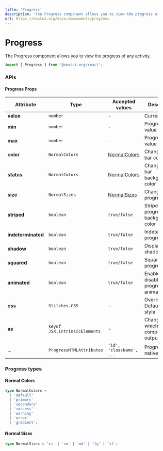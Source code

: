 ```yaml
---
title: 'Progress'
description: 'The Progress component allows you to view the progress of any activity.'
url: https://nextui.org/docs/components/progress
---
```


# Progress

The Progress component allows you to view the progress of any activity.

```jsx
import { Progress } from '@nextui-org/react';
```

<CarbonAd />

<Spacer y={2} />

<Playground
  title="Default"
  desc="You can control the current `value` of progress."
  files={progressContent.default_progress}
/>

<Playground
  title="Indeterminated"
  desc="You can have a `Progress` bar with indeterminate value with the `indeterminated` property."
  files={progressContent.indeterminated_progress}
/>

<Playground
  title="Colors"
  desc="You can change the color of the `Progress` with the property `color`."
  files={progressContent.color}
/>

<Playground
  title="Sizes"
  desc="You can change the height of the progress with the property `size`."
  files={progressContent.size}
/>

<Playground
  title="Status"
  desc="You can change the background of the `Progress` with the property `status`."
  files={progressContent.status}
/>

<Playground
  title="Shadow"
  desc="You can add a shadow effect with the property `shadow`."
  files={progressContent.shadow}
/>

<Playground
  title="Striped"
  desc="You can add `striped` prop to `Progress` to apply a stripe over the progress bar's background color."
  files={progressContent.striped}
/>

<Playground
  title="Squared"
  desc="You can change the full style to a squared `Progress` with the `squared` property."
  files={progressContent.squared}
/>

<Playground
  title="No Animated"
  desc="You can disabled the initial animation setting `animated={false}`."
  files={progressContent.noAnimation}
/>

<Spacer y={3} />

### APIs

<Spacer y={2} />

#### Progress Props

| Attribute          | Type                     | Accepted values                | Description                                     | Default    |
| ------------------ | ------------------------ | ------------------------------ | ----------------------------------------------- | ---------- |
| **value**          | `number`                        | -                              | Current value                                   | -          |
| **min**            | `number`                        | -                              | Progress min value                              | `0`        |
| **max**            | `number`                        | -                              | Progress max value                              | `100`      |
| **color**          | `NormalColors`                  | [NormalColors](#normal-colors) | Change filler bar color                         | `default`  |
| **status**         | `NormalColors`                  | [NormalColors](#normal-colors) | Change filler bar background color              | `default`  |
| **size**           | `NormalSizes`                   | [NormalSizes](#normal-sizes)   | Change progress size                            | `medium`   |
| **striped**        | `boolean`                       | `true/false`                   | Stripe over the progress bar's background color | `false`    |
| **indeterminated** | `boolean`                       | `true/false`                   | Indeterminated progress                         | `false`    |
| **shadow**         | `boolean`                       | `true/false`                   | Display shadow effect                           | `false`    |
| **squared**        | `boolean`                       | `true/false`                   | Squared progress                                | `false`    | 
| **animated**       | `boolean`                       | `true/false`                   | Enable or disable the progress animation        | `true`     |
| **css**            | `Stitches.CSS`                  | -                              | Override Default CSS style                      | -          |
| **as**             | `keyof JSX.IntrinsicElements`   | -                              | Changes which tag component outputs             | `div`      |
| ...                | `ProgressHTMLAttributes`        | `'id', 'className', ...`       | Progress native props                           | -          |

<Spacer y={2} />

### Progress types

<Spacer y={1} />

#### Normal Colors

```ts
type NormalColors =
  | 'default'
  | 'primary'
  | 'secondary'
  | 'success'
  | 'warning'
  | 'error'
  | 'gradient';
```

#### Normal Sizes

```ts
type NormalSizes = 'xs' | 'sm' | 'md' | 'lg' | 'xl';
```
